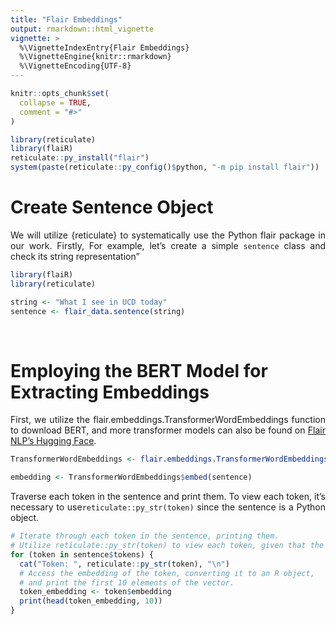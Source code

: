 ```yaml
---
title: "Flair Embeddings"
output: rmarkdown::html_vignette
vignette: >
  %\VignetteIndexEntry{Flair Embeddings}
  %\VignetteEngine{knitr::rmarkdown}
  %\VignetteEncoding{UTF-8}
---
```


```r
knitr::opts_chunk$set(
  collapse = TRUE,
  comment = "#>"
)
```

```r
library(reticulate)
library(flaiR)
reticulate::py_install("flair")
system(paste(reticulate::py_config()$python, "-m pip install flair"))
```


# Create Sentence Object

<div style="text-align: justify">

We will utilize {reticulate} to systematically use the Python flair package in our work. Firstly, For example, let's create a simple `sentence` class and check its string representation"

```r
library(flaiR)
library(reticulate)
```


```r
string <- "What I see in UCD today"
sentence <- flair_data.sentence(string)
```

</div>


&nbsp;


# Employing the BERT Model for Extracting Embeddings


<div style="text-align: justify">

First, we utilize the flair.embeddings.TransformerWordEmbeddings function to download BERT, and more transformer models can also be found on [Flair NLP's Hugging Face](https://huggingface.co/flair).

```r
TransformerWordEmbeddings <- flair.embeddings.TransformerWordEmbeddings("bert-base-uncased")
```


```r
embedding <- TransformerWordEmbeddings$embed(sentence)
```

Traverse each token in the sentence and print them. To view each token, it's necessary to use` reticulate::py_str(token)` since the sentence is a Python object.

```r
# Iterate through each token in the sentence, printing them. 
# Utilize reticulate::py_str(token) to view each token, given that the sentence is a Python object.
for (token in sentence$tokens) {
  cat("Token: ", reticulate::py_str(token), "\n")
  # Access the embedding of the token, converting it to an R object, 
  # and print the first 10 elements of the vector.
  token_embedding <- token$embedding
  print(head(token_embedding, 10))
}
```

</div>

